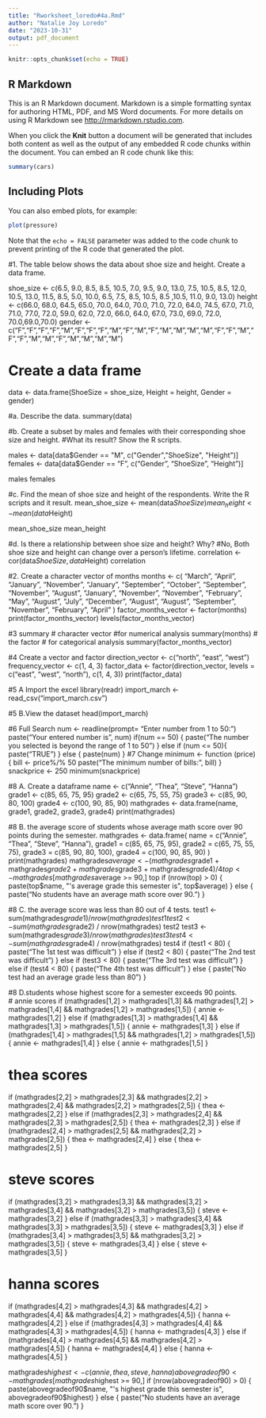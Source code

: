 ```yaml
---
title: "Rworksheet_loredo#4a.Rmd"
author: "Natalie Joy Loredo"
date: "2023-10-31"
output: pdf_document
---
```


```r
knitr::opts_chunk$set(echo = TRUE)
```

## R Markdown

This is an R Markdown document. Markdown is a simple formatting syntax for authoring HTML, PDF, and MS Word documents. For more details on using R Markdown see <http://rmarkdown.rstudio.com>.

When you click the **Knit** button a document will be generated that includes both content as well as the output of any embedded R code chunks within the document. You can embed an R code chunk like this:

```r
summary(cars)
```

## Including Plots

You can also embed plots, for example:

```r
plot(pressure)
```

Note that the `echo = FALSE` parameter was added to the code chunk to prevent printing of the R code that generated the plot.

#1. The table below shows the data about shoe size and height. Create a data frame.

  shoe_size <- c(6.5, 9.0, 8.5, 8.5, 10.5, 7.0, 9.5, 9.0, 13.0, 7.5, 10.5, 8.5, 12.0, 10.5, 13.0, 11.5, 8.5, 5.0, 10.0, 6.5, 7.5, 8.5, 10.5, 8.5 ,10.5, 11.0, 9.0, 13.0)
  height <- c(66.0, 68.0, 64.5, 65.0, 70.0, 64.0, 70.0, 71.0, 72.0, 64.0, 74.5, 67.0, 71.0, 71.0, 77.0, 72.0, 59.0, 62.0, 72.0, 66.0, 64.0, 67.0, 73.0, 69.0, 72.0, 70.0,69.0,70.0)
  gender <- c("F","F","F","F","M","F","F","F","M","F","M","F","M","M","M","M","F","F","M","F","F","M","M","F","M","M","M","M")

# Create a data frame
  data <- data.frame(ShoeSize = shoe_size, Height = height, Gender = gender)

#a. Describe the data. 
  summary(data)

#b. Create a subset by males and females with their corresponding shoe size and height.
#What its result? Show the R scripts. 

  males <- data[data$Gender == "M", c("Gender","ShoeSize", "Height")]
females <- data[data$Gender == "F", c("Gender", "ShoeSize", "Height")]

  males
  females

#c. Find the mean of shoe size and height of the respondents. Write the R scripts and it result.
  mean_shoe_size <- mean(data$ShoeSize)
  mean_height <- mean(data$Height)

  mean_shoe_size
  mean_height

#d. Is there a relationship between shoe size and height? Why?
#No, Both shoe size and height can change over a person's lifetime. 
  correlation <- cor(data$ShoeSize, data$Height)
  correlation 

#2. Create a character vector of months
  months <- c(
  "March", "April", "January", "November", "January",
  "September", "October", "September", "November", "August",
  "January", "November", "November", "February", "May", "August",
  "July", "December", "August", "August", "September", "November", "February", "April"
)
   factor_months_vector <- factor(months)
    print(factor_months_vector)
    levels(factor_months_vector)

#3 summary 
    # character vector
    #for numerical analysis
    summary(months)
    # the factor
    # for categorical analysis
    summary(factor_months_vector)
    
#4 Create a vector and factor
    direction_vector <- c("north", "east", "west")
    frequency_vector <- c(1, 4, 3)
    factor_data <- factor(direction_vector, levels = c("east", "west", "north"), c(1, 4, 3))
    print(factor_data) 
    
#5 A Import the excel
     library(readr)
     import_march <- read_csv("import_march.csv")
   
#5 B.View the dataset
     head(import_march)
    
#6 Full Search
   num <- readline(prompt= "Enter number from 1 to 50:") 
    paste("Your entered number is ", num)
    if(num == 50) {
      paste("The number you selected is beyond the range of 1 to 50")
    } else if (num <= 50){
      paste("TRUE")
    } else {
      paste(num)
    }
#7 Change
     minimum <- function (price) {
    bill <- price%/% 50 
    paste("The minimum number of bills:", bill)
    }
     snackprice <- 250
     minimum(snackprice) 
     
#8 A. Create a dataframe
     name <- c("Annie", "Thea", "Steve", "Hanna")
     grade1 <- c(85, 65, 75, 95)
     grade2 <- c(65, 75, 55, 75)
     grade3 <- c(85, 90, 80, 100)
     grade4 <- c(100, 90, 85, 90)
     mathgrades <- data.frame(name, grade1, grade2, grade3, grade4)
     print(mathgrades) 
     
#8 B. the average score of students whose average math score over 90 points during the semester.
     mathgrades <- data.frame(
       name = c("Annie", "Thea", "Steve", "Hanna"),
       grade1 = c(85, 65, 75, 95),
       grade2 = c(65, 75, 55, 75),
       grade3 = c(85, 90, 80, 100),
       grade4 = c(100, 90, 85, 90)
     )
     print(mathgrades)
     mathgrades$average <- (mathgrades$grade1 + mathgrades$grade2 + mathgrades$grade3 + mathgrades$grade4) / 4
     top <- mathgrades[mathgrades$average >= 90,]
     top
     if (nrow(top) > 0) {
       paste(top$name, "'s average grade this semester is", top$average)
     } else {
       paste("No students have an average math score over 90.")
     }

#8 C. the average score was less than 80 out of 4 tests.
     test1 <- sum(mathgrades$grade1) / nrow(mathgrades)
     test1 
     test2 <- sum(mathgrades$grade2) / nrow(mathgrades)
     test2 
     test3 <- sum(mathgrades$grade3) / nrow(mathgrades)
     test3 
     test4 <- sum(mathgrades$grade4) / nrow(mathgrades)
     test4
      if (test1 < 80) {
       paste("The 1st test was difficult")
     } else if (test2 < 80) {
       paste("The 2nd test was difficult")
     } else if (test3 < 80) {
       paste("The 3rd test was difficult")
     } else if (test4 < 80) {
       paste("The 4th test was difficult")
     } else {
       paste("No test had an average grade less than 80")
     } 
     
#8 D.students whose highest score for a semester exceeds 90 points.    
# annie scores
  if (mathgrades[1,2] > mathgrades[1,3] && mathgrades[1,2] > mathgrades[1,4] && mathgrades[1,2] > mathgrades[1,5]) {
  annie <- mathgrades[1,2]
} else if (mathgrades[1,3] > mathgrades[1,4] && mathgrades[1,3] > mathgrades[1,5]) {
  annie <- mathgrades[1,3]
} else if (mathgrades[1,4] > mathgrades[1,5] && mathgrades[1,2] > mathgrades[1,5]) {
  annie <- mathgrades[1,4]
} else {
  annie <- mathgrades[1,5]
}

# thea scores
  if (mathgrades[2,2] > mathgrades[2,3] && mathgrades[2,2] > mathgrades[2,4] && mathgrades[2,2] > mathgrades[2,5]) {
  thea <- mathgrades[2,2]
} else if (mathgrades[2,3] > mathgrades[2,4] && mathgrades[2,3] > mathgrades[2,5]) {
  thea <- mathgrades[2,3]
} else if (mathgrades[2,4] > mathgrades[2,5] && mathgrades[2,2] > mathgrades[2,5]) {
  thea <- mathgrades[2,4]
} else {
  thea <- mathgrades[2,5]
}

# steve scores
  if (mathgrades[3,2] > mathgrades[3,3] && mathgrades[3,2] > mathgrades[3,4] && mathgrades[3,2] > mathgrades[3,5]) {
  steve <- mathgrades[3,2]
} else if (mathgrades[3,3] > mathgrades[3,4] && mathgrades[3,3] > mathgrades[3,5]) {
  steve <- mathgrades[3,3]
} else if (mathgrades[3,4] > mathgrades[3,5] && mathgrades[3,2] > mathgrades[3,5]) {
  steve <- mathgrades[3,4]
} else {
  steve <- mathgrades[3,5]
}

# hanna scores
  if (mathgrades[4,2] > mathgrades[4,3] && mathgrades[4,2] > mathgrades[4,4] && mathgrades[4,2] > mathgrades[4,5]) {
  hanna <- mathgrades[4,2]
} else if (mathgrades[4,3] > mathgrades[4,4] && mathgrades[4,3] > mathgrades[4,5]) {
  hanna <- mathgrades[4,3]
} else if (mathgrades[4,4] > mathgrades[4,5] && mathgrades[4,2] > mathgrades[4,5]) {
  hanna <- mathgrades[4,4]
} else {
  hanna <- mathgrades[4,5]
}

mathgrades$highest <- c(annie, thea, steve, hanna)
abovegradeof90 <- mathgrades[mathgrades$highest >= 90,]
if (nrow(abovegradeof90) > 0) {
  paste(abovegradeof90$name, "'s highest grade this semester is", abovegradeof90$highest)
} else {
  paste("No students have an average math score over 90.")
}


